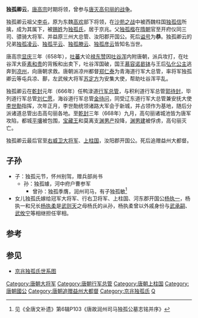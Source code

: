 {{unreferenced|time=2014-6-8}}
'''独孤卿云'''，[[唐高宗|唐高宗]]时期将领，曾参与[[唐朝与高句丽的战争|唐灭高句丽的战争]]。

独孤卿云祖父[[独孤屯|李屯]]，原为东魏[[高欢|高欢]]部下将领，在[[沙苑之战|沙苑之战]]中被西魏柱国[[独孤信|独孤信]]所擒，成为其属下，被[[赐姓|赐姓]]为[[独孤姓|独孤氏]]，居于京兆。父[[独孤楷|独孤楷]]在[[隋朝|隋朝]]官至开府仪同三司、骠骑大将军、并益原三州大总管、汝阳郡开国公。死后[[谥号|谥号]]为'''恭'''。独孤卿云的兄弟[[独孤凌云|独孤凌云]]、[[独孤平云|独孤平云]]、[[独孤滕云|独孤滕云]]、[[独孤彦云|独孤彦云]]皆知名当世。

唐高宗[[显庆|显庆]]三年（658年），[[吐蕃|吐蕃]]大论[[禄东赞|禄东赞]]因[[吐谷浑|吐谷浑]]内附唐朝，派兵攻打，在吐谷浑大臣[[素和贵|素和贵]]的背叛和出卖下，吐谷浑国破，国王[[慕容诺曷钵|慕容诺曷钵]]与王后[[弘化公主|弘化公主]]逃奔到[[凉州|凉州]]，向唐朝求救。唐朝派凉州都督[[郑仁泰|郑仁泰]]为青海道行军大总管，率将军独孤卿云等屯兵凉、鄯，左武候大将军[[苏定方|苏定方]]为安集大使，帮助吐谷浑平乱。

独孤卿云在[[乾封|乾封]]元年（666年）任鸭渌道[[行军总管|行军总管]]，与积利道行军总管[[郭待封|郭待封]]，毕列道行军总管[[刘仁愿|刘仁愿]]，海谷道行军总管[[金待问|金待问]]，同受辽东道行军大总管兼安抚大使[[李世勣|李世勣]]指挥，次年正月，李世勣统领诸路大军会于新城，并占领作为基地，随后分派诸道总管出击高句丽各地。至[[乾封|乾封]]三年（668年）九月，高句丽诸城池皆为唐军攻陷，都城[[平壤|平壤]]被包围，[[宝藏王|宝藏王]]和莫离支[[渊男产|渊男产]]投降，[[渊男建|渊男建]]被俘虏，高句丽灭亡。

独孤卿云最后官至[[右威卫大将军|右威卫大将军]]、[[上柱国|上柱国]]，汝阳郡开国公。死后追赠益州大都督。

==子孙==
* 子：独孤元节，怀州别驾，赠兵部尚书
** 孙：独孤璩，河中府户曹参军
*** 曾孙：独孤季膺，润州司马，有子独孤敏<ref>见《全唐文补遗》第6辑P103《唐故润州司马独孤公墓志铭并序》</ref>
* 女儿独孤氏嫁给冠军大将军、行右卫将军、上柱国、河东郡开国公[[杨执一|杨执一]]，杨执一和兄长[[杨执柔|杨执柔]]是[[武则天|武则天]]之母杨氏的从孙，杨执柔曾以外戚身份与[[武承嗣|武承嗣]]、[[武攸宁|武攸宁]]等相继担任宰相。

==参考==
{{reflist}}

==参见==
* [[京兆独孤氏世系图|京兆独孤氏世系图]]

{{DEFAULTSORT:D}}
[[Category:唐朝大将军|Category:唐朝大将军]]
[[Category:唐朝行军总管|Category:唐朝行军总管]]
[[Category:唐朝上柱国|Category:唐朝上柱国]]
[[Category:唐朝國公|Category:唐朝國公]]
[[Category:唐朝追赠益州大都督|Category:唐朝追赠益州大都督]]
[[Category:京兆独孤氏|Category:京兆独孤氏]]
[[Category:獨孤姓|Q]]